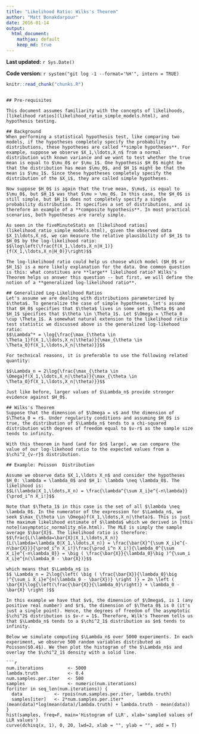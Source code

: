 ```yaml
---
title: "Likelihood Ratio: Wilks's Theorem"
author: "Matt Bonakdarpour"
date: 2016-01-14
output: 
  html_document:
    mathjax: default
    keep_md: true
---
```


**Last updated:** `r Sys.Date()`

**Code version:** `r system("git log -1 --format='%H'", intern = TRUE)`

```r
knitr::read_chunk("chunks.R")
```

```r
```

```
## Pre-requisites

This document assumes familiarity with the concepts of likelihoods, [likelihood ratios](likelihood_ratio_simple_models.html), and hypothesis testing. 

## Background
When performing a statistical hypothesis test, like comparing two models, if the hypotheses completely specify the probability distributions, these hypotheses are called **simple hypotheses**. For example, suppose we observe $X_1,\ldots,X_n$ from a normal distribution with known variance and we want to test whether the true mean is equal to $\mu_0$ or $\mu_1$. One hypothesis $H_0$ might be that the distribution has mean $\mu_0$, and $H_1$ might be that the mean is $\mu_1$. Since these hypotheses completely specify the distribution of the $X_i$, they are called simple hypotheses. 

Now suppose $H_0$ is again that the true mean, $\mu$, is equal to $\mu_0$, but $H_1$ was that $\mu > \mu_0$. In this case, the $H_0$ is still simple, but $H_1$ does not completely specify a single probability distribution. It specifies a set of distributions, and is therefore an example of a **composite hypothesis**. In most practical scenarios, both hypotheses are rarely simple. 

As seen in the fiveMinuteStats on [likelihood ratios](likelihood_ratio_simple_models.html), given the observed data $X_1\ldots,X_n$, we can measure the relative plausibility of $H_1$ to $H_0$ by the log-likelihood ratio:
$$\log\left(\frac{f(X_1,\ldots,X_n|H_1)}{f(X_1,\ldots,X_n|H_0)}\right)$$

The log-likelihood ratio could help us choose which model ($H_0$ or $H_1$) is a more likely explanation for the data. One common question is this: what constitues are **large** likelihood ratio? Wilks's Theorem helps us answer this question -- but first, we will define the notion of a **generalized log-likelihood ratio**.

## Generalized Log-Likelihood Ratios
Let's assume we are dealing with distributions parameterized by $\theta$. To generalize the case of simple hypotheses, let's assume that $H_0$ specifies that $\theta$ lives in some set $\Theta_0$ and $H_1$ specifies that $\theta \in \Theta_1$. Let $\Omega = \Theta_0 \cup \Theta_1$. A somewhat natural extension to the likelihood ratio test statistic we discussed above is the generalized log-likehood ratio:
$$\Lambda^* = \log{\frac{\max_{\theta \in \Theta_1}f(X_1,\ldots,X_n|\theta)}{\max_{\theta \in \Theta_0}f(X_1,\ldots,X_n|\theta)}}$$

For technical reasons, it is preferable to use the following related quantity:

$$\Lambda_n = 2\log{\frac{\max_{\theta \in \Omega}f(X_1,\ldots,X_n|\theta)}{\max_{\theta \in \Theta_0}f(X_1,\ldots,X_n|\theta)}}$$

Just like before, larger values of $\Lambda_n$ provide stronger evidence against $H_0$.

## Wilks's Theorem
Suppose that the dimension of $\Omega = v$ and the dimension of $\Theta_0 = r$. Under regularity conditions and assuming $H_0$ is true, the distribution of $\Lambda_n$ tends to a chi-squared distribution with degrees of freedom equal to $v-r$ as the sample size tends to infinity. 

With this theorem in hand (and for $n$ large), we can compare the value of our log-likehood ratio to the expected values from a $\chi^2_{v-r}$ distribution.  

## Example: Poisson  Distribution

Assume we observe data $X_1,\ldots X_n$ and consider the hypotheses $H_0: \lambda = \lambda_0$ and $H_1: \lambda \neq \lambda_0$. The likelihood is: 
$$L(\lambda|X_1,\ldots,X_n) = \frac{\lambda^{\sum X_i}e^{-n\lambda}}{\prod_i^n X_i!}$$

Note that $\Theta_1$ in this case is the set of all $\lambda \neq \lambda_0$. In the numerator of the expression for $\Lambda_n$, we seek $\max_{\theta \in \Omega}f(X_1,\ldots,X_n|\theta)$. This is just the maximum likelihood estimate of $\lambda$ which we derived in [this note](asymptotic_normality_mle.html). The MLE is simply the sample average $\bar{X}$. The likelihood ratio is therefore:
$$\frac{L(\lambda=\bar{X}|X_1,\ldots,X_n)}{L(\lambda=\lambda_0|X_1,\ldots,X_n)} = \frac{\bar{X}^{\sum X_i}e^{-n\bar{X}}}{\prod_i^n X_i!}\frac{\prod_i^n X_i!}{\lambda_0^{\sum X_i}e^{-n\lambda_0}} = \big ( \frac{\bar{X}}{\lambda_0}\big )^{\sum_i X_i}e^{n(\lambda_0 - \bar{X})}$$

which means that $\Lambda_n$ is 
$$ \Lambda_n = 2\log{\left( \big ( \frac{\bar{X}}{\lambda_0}\big )^{\sum_i X_i}e^{n(\lambda_0 - \bar{X})} \right )} = 2n \left ( \bar{X}\log{\left(\frac{\bar{X}}{\lambda_0}\right)} + \lambda_0 - \bar{X} \right )$$

In this example we have that $v$, the dimension of $\Omega$, is 1 (any positive real number) and $r$, the dimension of $\Theta_0$ is 0 (it's just a single point). Hence, the degrees of freedom of the asymptotic $\chi^2$ distribution is $v-r = 1$. Therefore, Wilk's Theorem tells us that $\Lambda_n$ tends to a $\chi^2_1$ distribution as $n$ tends to infinity.

Below we simulate computing $\Lambda_n$ over 5000 experiments. In each experiment, we observe 500 random variables distributed as Poisson($0.4$). We then plot the histogram of the $\Lambda_n$s and overlay the $\chi^2_1$ density with a solid line. 

```r
num.iterations         <- 5000
lambda.truth           <- 0.4
num.samples.per.iter   <- 500
samples                <- numeric(num.iterations)
for(iter in seq_len(num.iterations)) {
  data            <- rpois(num.samples.per.iter, lambda.truth)
  samples[iter]   <- 2*num.samples.per.iter*(mean(data)*log(mean(data)/lambda.truth) + lambda.truth - mean(data))
}
hist(samples, freq=F, main='Histogram of LLR', xlab='sampled values of LLR values')
curve(dchisq(x, 1), 0, 20, lwd=2, xlab = "", ylab = "", add = T)
```

```r
```




